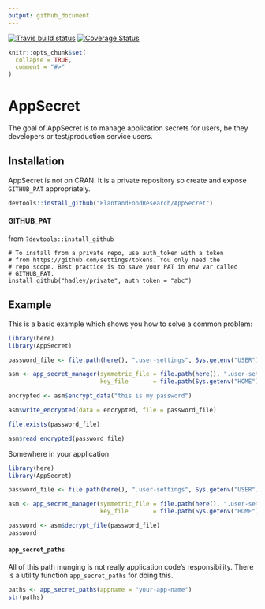 ```yaml
---
output: github_document
---
```


<!-- README.md is generated from README.Rmd. Please edit that file -->

[![Travis build status](https://travis-ci.com/PlantandFoodResearch/AppSecret.svg?token=Kpqpmk91fYg5k9hdqK3y&branch=master)](https://travis-ci.com/PlantandFoodResearch/AppSecret)
[![Coverage Status](https://coveralls.io/repos/github/PlantandFoodResearch/AppSecret/badge.svg?branch=master&t=Z7xp1S)](https://coveralls.io/github/PlantandFoodResearch/AppSecret?branch=master)

```r
knitr::opts_chunk$set(
  collapse = TRUE,
  comment = "#>"
)
```
# AppSecret

The goal of AppSecret is to manage application secrets for users, be they developers or test/production service users.

## Installation

AppSecret is not on CRAN. It is a private repository so create and expose `GITHUB_PAT` appropriately.

``` r
devtools::install_github("PlantandFoodResearch/AppSecret")
```

#### GITHUB_PAT

from `?devtools::install_github`

```
# To install from a private repo, use auth_token with a token
# from https://github.com/settings/tokens. You only need the
# repo scope. Best practice is to save your PAT in env var called
# GITHUB_PAT.
install_github("hadley/private", auth_token = "abc")
```

## Example

This is a basic example which shows you how to solve a common problem:

```r
library(here)
library(AppSecret)

password_file <- file.path(here(), ".user-settings", Sys.getenv("USER"), "password")

asm <- app_secret_manager(symmetric_file = file.path(here(), ".user-settings", Sys.getenv("USER"), "symmetric.rsa"),
                          key_file       = file.path(Sys.getenv("HOME"), ".app-name", "application-secrets.pem"))

encrypted <- asm$encrypt_data("this is my password")

asm$write_encrypted(data = encrypted, file = password_file)

file.exists(password_file)

asm$read_encrypted(password_file)
```

Somewhere in your application

```r
library(here)
library(AppSecret)

password_file <- file.path(here(), ".user-settings", Sys.getenv("USER"), "password")

asm <- app_secret_manager(symmetric_file = file.path(here(), ".user-settings", Sys.getenv("USER"), "symmetric.rsa"),
                          key_file       = file.path(Sys.getenv("HOME"), ".app-name", "application-secrets.pem"))

password <- asm$decrypt_file(password_file)
password
```

#### `app_secret_paths`

All of this path munging is not really application code's responsibility. There is a utility function `app_secret_paths` for doing this.

```r
paths <- app_secret_paths(appname = "your-app-name")
str(paths)
```


